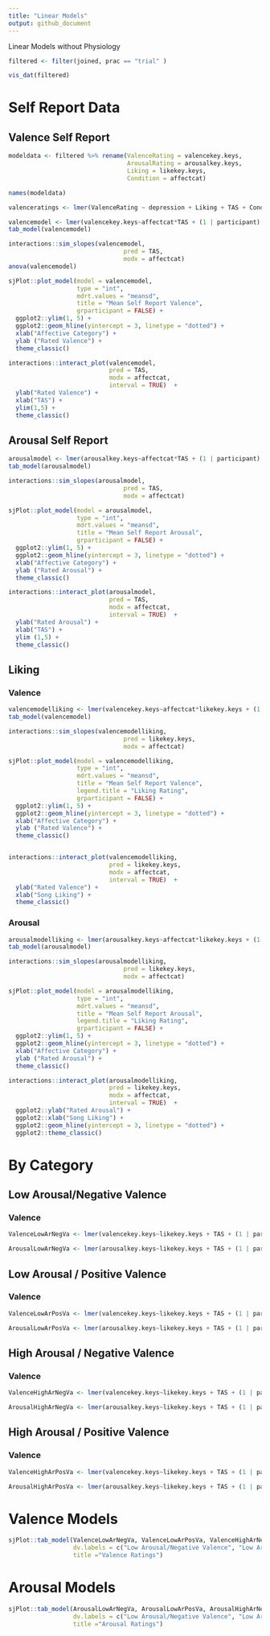 ```yaml
---
title: "Linear Models"
output: github_document
---
```

Linear Models without Physiology 

```r
filtered <- filter(joined, prac == "trial" )

vis_dat(filtered)
```

# Self Report Data 
## Valence Self Report 

```r
modeldata <- filtered %>% rename(ValenceRating = valencekey.keys,
                                 ArousalRating = arousalkey.keys,
                                 Liking = likekey.keys, 
                                 Condition = affectcat)

names(modeldata)
```


```r
valenceratings <- lmer(ValenceRating ~ depression + Liking + TAS + Condition + Condition*TAS + (1 | id) + (songmark | id), data = modeldata)
```



```r
valencemodel <- lmer(valencekey.keys~affectcat*TAS + (1 | participant) +(1 | songmark), data = filtered) 
tab_model(valencemodel)

interactions::sim_slopes(valencemodel,
                                pred = TAS,
                                modx = affectcat)
anova(valencemodel)

sjPlot::plot_model(model = valencemodel,
                   type = "int",
                   mdrt.values = "meansd",
                   title = "Mean Self Report Valence",
                   grparticipant = FALSE) + 
  ggplot2::ylim(1, 5) + 
  ggplot2::geom_hline(yintercept = 3, linetype = "dotted") + 
  xlab("Affective Category") +
  ylab ("Rated Valence") + 
  theme_classic()

interactions::interact_plot(valencemodel,
                            pred = TAS,
                            modx = affectcat, 
                            interval = TRUE)  + 
  ylab("Rated Valence") + 
  xlab("TAS") + 
  ylim(1,5) +
  theme_classic()
```

## Arousal Self Report
```r
arousalmodel <- lmer(arousalkey.keys~affectcat*TAS + (1 | participant) +(1 | songmark), data = filtered) 
tab_model(arousalmodel)

interactions::sim_slopes(arousalmodel,
                                pred = TAS,
                                modx = affectcat)

sjPlot::plot_model(model = arousalmodel,
                   type = "int",
                   mdrt.values = "meansd",
                   title = "Mean Self Report Arousal",
                   grparticipant = FALSE) + 
  ggplot2::ylim(1, 5) + 
  ggplot2::geom_hline(yintercept = 3, linetype = "dotted") + 
  xlab("Affective Category") +
  ylab ("Rated Arousal") + 
  theme_classic()

interactions::interact_plot(arousalmodel,
                            pred = TAS,
                            modx = affectcat,
                            interval = TRUE)  + 
  ylab("Rated Arousal") + 
  xlab("TAS") + 
  ylim (1,5) +
  theme_classic()
```

## Liking
### Valence
```r
valencemodelliking <- lmer(valencekey.keys~affectcat*likekey.keys + (1 | participant) +(1 | songmark), data = filtered) 
tab_model(valencemodel)

interactions::sim_slopes(valencemodelliking,
                                pred = likekey.keys,
                                modx = affectcat)

sjPlot::plot_model(model = valencemodelliking,
                   type = "int",
                   mdrt.values = "meansd",
                   title = "Mean Self Report Valence",
                   legend.title = "Liking Rating",
                   grparticipant = FALSE) + 
  ggplot2::ylim(1, 5) + 
  ggplot2::geom_hline(yintercept = 3, linetype = "dotted") + 
  xlab("Affective Category") +
  ylab ("Rated Valence") + 
  theme_classic()


interactions::interact_plot(valencemodelliking,
                            pred = likekey.keys,
                            modx = affectcat,
                            interval = TRUE)  + 
  ylab("Rated Valence") + 
  xlab("Song Liking") + 
  theme_classic()
```

### Arousal
```r
arousalmodelliking <- lmer(arousalkey.keys~affectcat*likekey.keys + (1 | participant) +(1 | songmark), data = filtered) 
tab_model(arousalmodel)

interactions::sim_slopes(arousalmodelliking,
                                pred = likekey.keys,
                                modx = affectcat)

sjPlot::plot_model(model = arousalmodelliking,
                   type = "int",
                   mdrt.values = "meansd",
                   title = "Mean Self Report Arousal",
                   legend.title = "Liking Rating",
                   grparticipant = FALSE) + 
  ggplot2::ylim(1, 5) + 
  ggplot2::geom_hline(yintercept = 3, linetype = "dotted") + 
  xlab("Affective Category") +
  ylab ("Rated Arousal") + 
  theme_classic()

interactions::interact_plot(arousalmodelliking,
                            pred = likekey.keys,
                            modx = affectcat,
                            interval = TRUE)  + 
  ggplot2::ylab("Rated Arousal") + 
  ggplot2::xlab("Song Liking") + 
  ggplot2::geom_hline(yintercept = 3, linetype = "dotted") +
  ggplot2::theme_classic()
```

# By Category 
## Low Arousal/Negative Valence
### Valence
```r

ValenceLowArNegVa <- lmer(valencekey.keys~likekey.keys + TAS + (1 | participant) + (1| songmark), data = filter(filtered, affectcat == "Low Arousal/Negative Valence"))

```

```r

ArousalLowArNegVa <- lmer(arousalkey.keys~likekey.keys + TAS + (1 | participant) + (1| songmark), data = filter(filtered, affectcat == "Low Arousal/Negative Valence"))

```

## Low Arousal / Positive Valence
### Valence
```r

ValenceLowArPosVa <- lmer(valencekey.keys~likekey.keys + TAS + (1 | participant) + (1| songmark), data = filter(filtered, affectcat == "Low Arousal/Positve Valence"))

```

```r

ArousalLowArPosVa <- lmer(arousalkey.keys~likekey.keys + TAS + (1 | participant) + (1| songmark), data = filter(filtered, affectcat == "Low Arousal/Positve Valence"))

```

## High Arousal / Negative Valence
### Valence
```r

ValenceHighArNegVa <- lmer(valencekey.keys~likekey.keys + TAS + (1 | participant) + (1| songmark), data = filter(filtered, affectcat == "High Arousal/Negative Valence"))

```

```r

ArousalHighArNegVa <- lmer(arousalkey.keys~likekey.keys + TAS + (1 | participant) + (1| songmark), data = filter(filtered, affectcat == "High Arousal/Negative Valence"))

```


## High Arousal / Positive Valence
### Valence
```r

ValenceHighArPosVa <- lmer(valencekey.keys~likekey.keys + TAS + (1 | participant) + (1| songmark), data = filter(filtered, affectcat == "High Arousal/Positive Valence"))

```

```r

ArousalHighArPosVa <- lmer(arousalkey.keys~likekey.keys + TAS + (1 | participant) + (1| songmark), data = filter(filtered, affectcat == "High Arousal/Positive Valence"))

```

# Valence Models 
```r

sjPlot::tab_model(ValenceLowArNegVa, ValenceLowArPosVa, ValenceHighArNegVa, ValenceHighArPosVa,
                  dv.labels = c("Low Arousal/Negative Valence", "Low Arousal/Positive Valence", "High Arousal/Negative Valence", "High Arousal/Positive Valence"),
                  title ="Valence Ratings")

```

# Arousal Models 
```r
sjPlot::tab_model(ArousalLowArNegVa, ArousalLowArPosVa, ArousalHighArNegVa, ArousalHighArPosVa,
                  dv.labels = c("Low Arousal/Negative Valence", "Low Arousal/Positive Valence", "High Arousal/Negative Valence", "High Arousal/Positive Valence"),
                  title ="Arousal Ratings")
```





